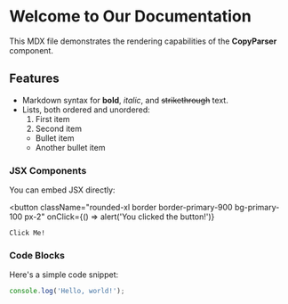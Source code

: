 # Welcome to Our Documentation

This MDX file demonstrates the rendering capabilities of the **CopyParser** component.

## Features

-   Markdown syntax for **bold**, _italic_, and ~~strikethrough~~ text.
-   Lists, both ordered and unordered:
    1. First item
    2. Second item
    -   Bullet item
    -   Another bullet item

### JSX Components

You can embed JSX directly:

<button
    className="rounded-xl border border-primary-900 bg-primary-100 px-2"
    onClick={() => alert('You clicked the button!')}
>
    Click Me!
</button>

### Code Blocks

Here's a simple code snippet:

```javascript
console.log('Hello, world!');
```
